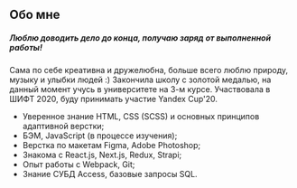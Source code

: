 ## Обо мне
##### Люблю доводить дело до конца, получаю заряд от выполненной работы!

Сама по себе креативна и дружелюбна, больше всего люблю природу, музыку и улыбки людей :)
Закончила школу с золотой медалью, на данный момент учусь в университете на 3-м курсе. Участвовала в ШИФТ 2020, буду принимать участие Yandex Cup'20.  
* Уверенное знание HTML, CSS (SCSS) и основных принципов адаптивной верстки;
* БЭМ, JavaScript (в процессе изучения);
* Верстка по макетам Figma, Adobe Photoshop;
* Знакома с React.js, Next.js, Redux, Strapi;
* Опыт работы c Webpack, Git;
* Знание СУБД Access, базовые запросы SQL.